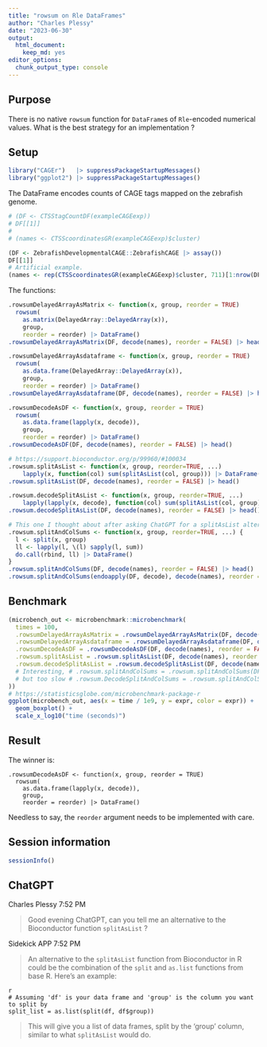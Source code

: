 ```yaml
---
title: "rowsum on Rle DataFrames"
author: "Charles Plessy"
date: "2023-06-30"
output: 
  html_document: 
    keep_md: yes
editor_options: 
  chunk_output_type: console
---
```


## Purpose

There is no native `rowsum` function for `DataFrame`s of `Rle`-encoded
numerical values.  What is the best strategy for an implementation ?

## Setup

```r
library("CAGEr")   |> suppressPackageStartupMessages()
library("ggplot2") |> suppressPackageStartupMessages()
```

The DataFrame encodes counts of CAGE tags mapped on the zebrafish genome.

```r
# (DF <- CTSStagCountDF(exampleCAGEexp))
# DF[[1]]
# 
# (names <- CTSScoordinatesGR(exampleCAGEexp)$cluster)

(DF <- ZebrafishDevelopmentalCAGE::ZebrafishCAGE |> assay())
DF[[1]]
# Artificial example.
(names <- rep(CTSScoordinatesGR(exampleCAGEexp)$cluster, 711)[1:nrow(DF)])
```

The functions:

```r
.rowsumDelayedArrayAsMatrix <- function(x, group, reorder = TRUE)
  rowsum(
    as.matrix(DelayedArray::DelayedArray(x)),
    group,
    reorder = reorder) |> DataFrame()
.rowsumDelayedArrayAsMatrix(DF, decode(names), reorder = FALSE) |> head()

.rowsumDelayedArrayAsdataframe <- function(x, group, reorder = TRUE)
  rowsum(
    as.data.frame(DelayedArray::DelayedArray(x)),
    group,
    reorder = reorder) |> DataFrame()
.rowsumDelayedArrayAsdataframe(DF, decode(names), reorder = FALSE) |> head()

.rowsumDecodeAsDF <- function(x, group, reorder = TRUE)
  rowsum(
    as.data.frame(lapply(x, decode)),
    group,
    reorder = reorder) |> DataFrame()
.rowsumDecodeAsDF(DF, decode(names), reorder = FALSE) |> head()

# https://support.bioconductor.org/p/99960/#100034
.rowsum.splitAsList <- function(x, group, reorder=TRUE, ...)
    lapply(x, function(col) sum(splitAsList(col, group))) |> DataFrame()
.rowsum.splitAsList(DF, decode(names), reorder = FALSE) |> head()

.rowsum.decodeSplitAsList <- function(x, group, reorder=TRUE, ...)
    lapply(lapply(x, decode), function(col) sum(splitAsList(col, group))) |> DataFrame()
.rowsum.decodeSplitAsList(DF, decode(names), reorder = FALSE) |> head()

# This one I thought about after asking ChatGPT for a splitAsList alternative
.rowsum.splitAndColSums <- function(x, group, reorder=TRUE, ...) {
  l <- split(x, group)
  ll <- lapply(l, \(l) sapply(l, sum))
  do.call(rbind, ll) |> DataFrame()
}
.rowsum.splitAndColSums(DF, decode(names), reorder = FALSE) |> head()
.rowsum.splitAndColSums(endoapply(DF, decode), decode(names), reorder = FALSE) |> head()
```

## Benchmark

```r
(microbench_out <- microbenchmark::microbenchmark(
  times = 100,
  .rowsumDelayedArrayAsMatrix = .rowsumDelayedArrayAsMatrix(DF, decode(names), reorder = FALSE),
  .rowsumDelayedArrayAsdataframe = .rowsumDelayedArrayAsdataframe(DF, decode(names), reorder = FALSE),
  .rowsumDecodeAsDF = .rowsumDecodeAsDF(DF, decode(names), reorder = FALSE),
  .rowsum.splitAsList = .rowsum.splitAsList(DF, decode(names), reorder = FALSE),
  .rowsum.decodeSplitAsList = .rowsum.decodeSplitAsList(DF, decode(names), reorder = FALSE) #,
  # Interesting, # .rowsum.splitAndColSums = .rowsum.splitAndColSums(DF, decode(names), reorder = FALSE),
  # but too slow # .rowsum.DecodeSplitAndColSums = .rowsum.splitAndColSums(endoapply(DF, decode), decode(names), reorder = FALSE)
))
# https://statisticsglobe.com/microbenchmark-package-r
ggplot(microbench_out, aes(x = time / 1e9, y = expr, color = expr)) +  # Plot performance comparison
  geom_boxplot() + 
  scale_x_log10("time (seconds)")
```

## Result

The winner is:

```
.rowsumDecodeAsDF <- function(x, group, reorder = TRUE)
  rowsum(
    as.data.frame(lapply(x, decode)),
    group,
    reorder = reorder) |> DataFrame()
```

Needless to say, the `reorder` argument needs to be implemented with care.

## Session information

```r
sessionInfo()
```

## ChatGPT

Charles Plessy  7:52 PM

> Good evening ChatGPT, can you tell me an alternative to the Bioconductor function `splitAsList` ?

Sidekick APP  7:52 PM

> An alternative to the `splitAsList` function from Bioconductor in R could be the combination of the `split` and `as.list` functions from base R. Here's an example:

```
r
# Assuming 'df' is your data frame and 'group' is the column you want to split by
split_list = as.list(split(df, df$group))
```

> This will give you a list of data frames, split by the 'group' column, similar to what `splitAsList` would do.